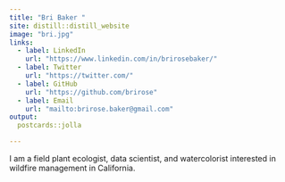 ```yaml
---
title: "Bri Baker "
site: distill::distill_website
image: "bri.jpg"
links:
  - label: LinkedIn
    url: "https://www.linkedin.com/in/brirosebaker/"
  - label: Twitter
    url: "https://twitter.com/"
  - label: GitHub
    url: "https://github.com/brirose"
  - label: Email
    url: "mailto:brirose.baker@gmail.com"
output:
  postcards::jolla

---
```

 
I am a field plant ecologist, data scientist, and watercolorist interested in wildfire management in California.
